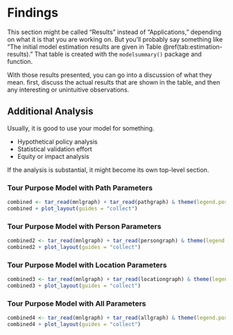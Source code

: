 
# Findings

This section might be called "Results" instead of "Applications," depending
on what it is that you are working on. But you'll probably say something like 
"The initial model estimation results are given in Table \@ref(tab:estimation-results)."
That table is created with the `modelsummary()` package and function.

With those results presented, you can go into a discussion of what they mean.
first, discuss the actual results that are shown in the table, and then any 
interesting or unintuitive observations.

## Additional Analysis

Usually, it is good to use your model for something.

  - Hypothetical policy analysis
  - Statistical validation effort
  - Equity or impact analysis
  
If the analysis is substantial, it might become its own top-level section.


### Tour Purpose Model with Path Parameters

```r
combined <- tar_read(mnlgraph) + tar_read(pathgraph) & theme(legend.position = "bottom")
combined + plot_layout(guides = "collect")
```

### Tour Purpose Model with Person Parameters

```r
combined2 <- tar_read(mnlgraph) + tar_read(persongraph) & theme(legend.position = "bottom")
combined2 + plot_layout(guides = "collect")
```

### Tour Purpose Model with Location Parameters

```r
combined3 <- tar_read(mnlgraph) + tar_read(locationgraph) & theme(legend.position = "bottom")
combined3 + plot_layout(guides = "collect")
```

### Tour Purpose Model with All Parameters

```r
combined4 <- tar_read(mnlgraph) + tar_read(allgraph) & theme(legend.position = "bottom")
combined4 + plot_layout(guides = "collect")
```